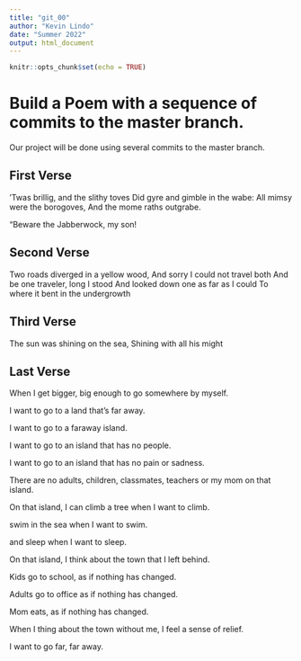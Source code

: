 ```yaml
---
title: "git_00"
author: "Kevin Lindo"
date: "Summer 2022"
output: html_document
---
```


```r
knitr::opts_chunk$set(echo = TRUE)
```
# Build a Poem with a sequence of commits to the master branch.
Our project will be done using several commits to the master branch.
<!-- Do not modify or change any text in "!--" bracketed areas such as this --- these are instructions to
you, if you change any of this the git program will notice it and compromise your git merging strategy !-->

## First Verse 
<!--Put the first five lines of a poem by Lewis Carrol in this section!-->
’Twas brillig, and the slithy toves
      Did gyre and gimble in the wabe:
All mimsy were the borogoves,
      And the mome raths outgrabe.

“Beware the Jabberwock, my son!

## Second Verse
<!--Put the first five lines of a poem by Robert Frost here!-->
Two roads diverged in a yellow wood,
And sorry I could not travel both
And be one traveler, long I stood
And looked down one as far as I could
To where it bent in the undergrowth

## Third Verse
<!--Put the first two verses of The Walrus and the Carpenter here!-->
The sun was shining on the sea,
      Shining with all his might
      
## Last Verse
<!--Put a short poem of your choice 8-20 lines,here!-->
When I get bigger, big enough to go somewhere by myself.

I want to go to a land that's far away.

I want to go to a faraway island.

I want to go to an island that has no people.

I want to go to an island that has no pain or sadness.

There are no adults, children, classmates, teachers or my mom on that island.

On that island, I can climb a tree when I want to climb.

swim in the sea when I want to swim.

and sleep when I want to sleep.

On that island, I think about the town that I left behind.

Kids go to school, as if nothing has changed.

Adults go to office as if nothing has changed.

Mom eats, as if nothing has changed.

When I thing about the town without me, I feel a sense of relief.

I want to go far, far away.